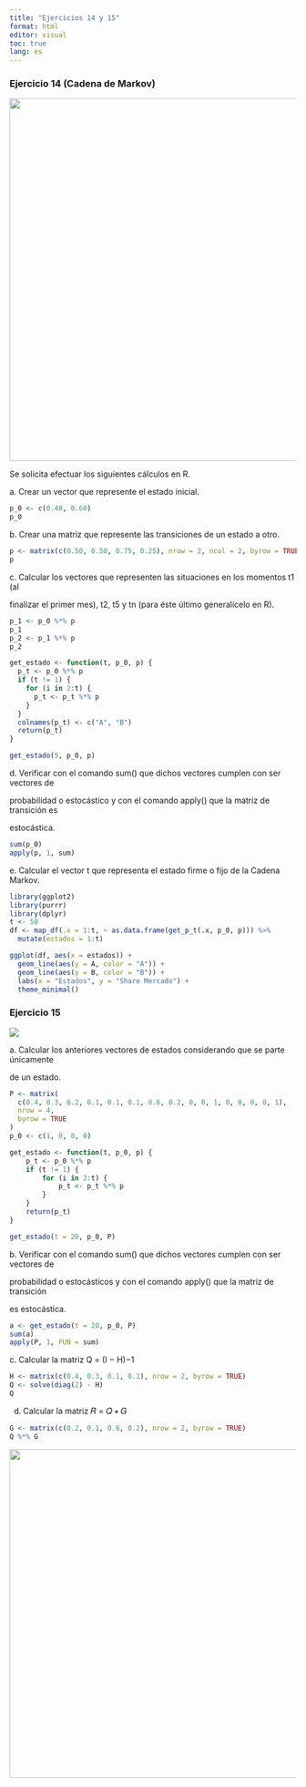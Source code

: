 ```yaml
---
title: "Ejercicios 14 y 15"
format: html
editor: visual
toc: true
lang: es
---
```


### Ejercicio 14 (Cadena de Markov)

![](images/paste-BFB70441.png){width="637"}

Se solicita efectuar los siguientes cálculos en R.

a\. Crear un vector que represente el estado inicial.

```r
p_0 <- c(0.40, 0.60)
p_0
```

b\. Crear una matriz que represente las transiciones de un estado a otro.

```r
p <- matrix(c(0.50, 0.50, 0.75, 0.25), nrow = 2, ncol = 2, byrow = TRUE)
p
```

c\. Calcular los vectores que representen las situaciones en los momentos t1 (al

finalizar el primer mes), t2, t5 y tn (para éste último generalícelo en R).

```r
p_1 <- p_0 %*% p
p_1
p_2 <- p_1 %*% p
p_2

get_estado <- function(t, p_0, p) {
  p_t <- p_0 %*% p
  if (t != 1) {
    for (i in 2:t) {
      p_t <- p_t %*% p
    }
  }
  colnames(p_t) <- c("A", "B")
  return(p_t)
}

get_estado(5, p_0, p) 
```

d\. Verificar con el comando sum() que dichos vectores cumplen con ser vectores de

probabilidad o estocástico y con el comando apply() que la matriz de transición es

estocástica.

```r
sum(p_0)
apply(p, 1, sum)
```

e\. Calcular el vector t que representa el estado firme o fijo de la Cadena Markov.

```r
library(ggplot2)
library(purrr)
library(dplyr)
t <- 50
df <- map_df(.x = 1:t, ~ as.data.frame(get_p_t(.x, p_0, p))) %>% 
  mutate(estados = 1:t)

ggplot(df, aes(x = estados)) +
  geom_line(aes(y = A, color = "A")) +
  geom_line(aes(y = B, color = "B")) +
  labs(x = "Estados", y = "Share Mercado") +
  theme_minimal()

```

### Ejercicio 15

![](images/paste-21D9515F.png)

a\. Calcular los anteriores vectores de estados considerando que se parte únicamente

de un estado.

```r
P <- matrix(
  c(0.4, 0.3, 0.2, 0.1, 0.1, 0.1, 0.6, 0.2, 0, 0, 1, 0, 0, 0, 0, 1), 
  nrow = 4, 
  byrow = TRUE
)
p_0 <- c(1, 0, 0, 0)

get_estado <- function(t, p_0, p) {
    p_t <- p_0 %*% p
    if (t != 1) {
        for (i in 2:t) {
            p_t <- p_t %*% p
        }
    }
    return(p_t)
}

get_estado(t = 20, p_0, P)
```

b\. Verificar con el comando sum() que dichos vectores cumplen con ser vectores de

probabilidad o estocásticos y con el comando apply() que la matriz de transición

es estocástica.

```r
a <- get_estado(t = 20, p_0, P)
sum(a)
apply(P, 1, FUN = sum)
```

c\. Calcular la matriz Q = (I − H)−1

```r
H <- matrix(c(0.4, 0.3, 0.1, 0.1), nrow = 2, byrow = TRUE)
Q <- solve(diag(2) - H)
Q
```

d. Calcular la matriz 𝑅 = 𝑄 ∗ 𝐺

```r
G <- matrix(c(0.2, 0.1, 0.6, 0.2), nrow = 2, byrow = TRUE)
Q %*% G
```

![](images/paste-C4EA5B09.png){width="577"}

